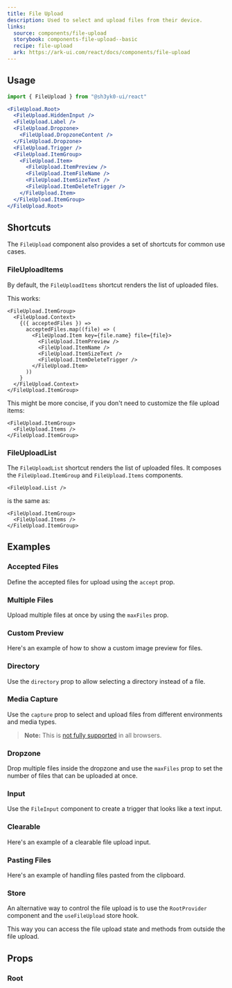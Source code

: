 ```yaml
---
title: File Upload
description: Used to select and upload files from their device.
links:
  source: components/file-upload
  storybook: components-file-upload--basic
  recipe: file-upload
  ark: https://ark-ui.com/react/docs/components/file-upload
---
```


<ExampleTabs name="file-upload-basic" />

## Usage

```jsx
import { FileUpload } from "@sh3yk0-ui/react"
```

```jsx
<FileUpload.Root>
  <FileUpload.HiddenInput />
  <FileUpload.Label />
  <FileUpload.Dropzone>
    <FileUpload.DropzoneContent />
  </FileUpload.Dropzone>
  <FileUpload.Trigger />
  <FileUpload.ItemGroup>
    <FileUpload.Item>
      <FileUpload.ItemPreview />
      <FileUpload.ItemFileName />
      <FileUpload.ItemSizeText />
      <FileUpload.ItemDeleteTrigger />
    </FileUpload.Item>
  </FileUpload.ItemGroup>
</FileUpload.Root>
```

## Shortcuts

The `FileUpload` component also provides a set of shortcuts for common use
cases.

### FileUploadItems

By default, the `FileUploadItems` shortcut renders the list of uploaded files.

This works:

```tsx
<FileUpload.ItemGroup>
  <FileUpload.Context>
    {({ acceptedFiles }) =>
      acceptedFiles.map((file) => (
        <FileUpload.Item key={file.name} file={file}>
          <FileUpload.ItemPreview />
          <FileUpload.ItemName />
          <FileUpload.ItemSizeText />
          <FileUpload.ItemDeleteTrigger />
        </FileUpload.Item>
      ))
    }
  </FileUpload.Context>
</FileUpload.ItemGroup>
```

This might be more concise, if you don't need to customize the file upload
items:

```tsx
<FileUpload.ItemGroup>
  <FileUpload.Items />
</FileUpload.ItemGroup>
```

### FileUploadList

The `FileUploadList` shortcut renders the list of uploaded files. It composes
the `FileUpload.ItemGroup` and `FileUpload.Items` components.

```tsx
<FileUpload.List />
```

is the same as:

```tsx
<FileUpload.ItemGroup>
  <FileUpload.Items />
</FileUpload.ItemGroup>
```

## Examples

### Accepted Files

Define the accepted files for upload using the `accept` prop.

<ExampleTabs name="file-upload-accepted-files" />

### Multiple Files

Upload multiple files at once by using the `maxFiles` prop.

<ExampleTabs name="file-upload-multiple" />

### Custom Preview

Here's an example of how to show a custom image preview for files.

<ExampleTabs name="file-upload-custom-preview" />

### Directory

Use the `directory` prop to allow selecting a directory instead of a file.

<ExampleTabs name="file-upload-directory" />

### Media Capture

Use the `capture` prop to select and upload files from different environments
and media types.

> **Note:** This is
> [not fully supported](https://caniuse.com/mdn-api_htmlinputelement_capture) in
> all browsers.

<ExampleTabs name="file-upload-media-capture" />

### Dropzone

Drop multiple files inside the dropzone and use the `maxFiles` prop to set the
number of files that can be uploaded at once.

<ExampleTabs name="file-upload-with-dropzone" />

### Input

Use the `FileInput` component to create a trigger that looks like a text input.

<ExampleTabs name="file-upload-with-input" />

### Clearable

Here's an example of a clearable file upload input.

<ExampleTabs name="file-upload-with-input-clear" />

### Pasting Files

Here's an example of handling files pasted from the clipboard.

<ExampleTabs name="file-upload-with-paste-event" />

### Store

An alternative way to control the file upload is to use the `RootProvider`
component and the `useFileUpload` store hook.

This way you can access the file upload state and methods from outside the file
upload.

<ExampleTabs name="file-upload-with-store" />

## Props

### Root

<PropTable component="FileUpload" part="Root" />
